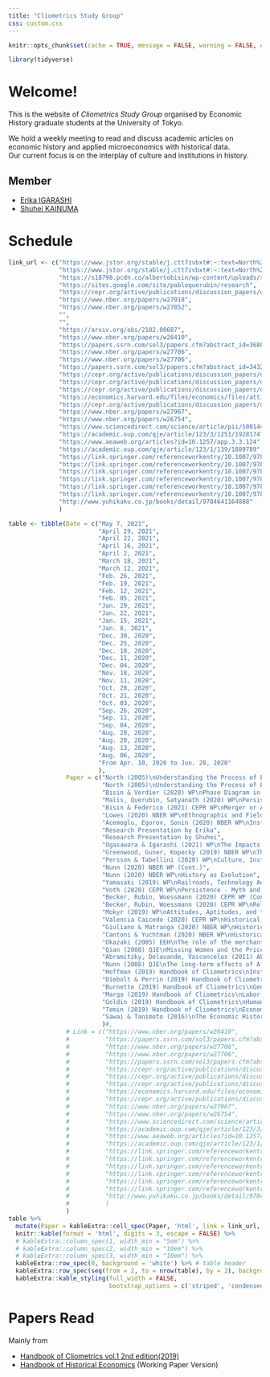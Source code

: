 ```yaml
---
title: "Cliometrics Study Group"
css: custom.css
---
```


```r
knitr::opts_chunk$set(cache = TRUE, message = FALSE, warning = FALSE, echo = FALSE)

library(tidyverse)
```



# Welcome!

This is the website of _Cliometrics Study Group_ organised by Economic History graduate students at the University of Tokyo.

We hold a weekly meeting to read and discuss academic articles on economic history and applied microeconomics with historical data.  
Our current focus is on the interplay of culture and institutions in history.

<!-- Please note that the website is still under construction. -->


<!-- https://github.com/juba/rmdformats -->
  <!-- rmdformats::material: -->

<!-- # About the Study Group -->
<!-- # About Us -->

<!-- *We love Economic History!!* -->

## Member

- [Erika IGARASHI](https://sites.google.com/view/erika-igarashis-website/%E3%83%9B%E3%83%BC%E3%83%A0)
- [Shuhei KAINUMA](https://kainume.github.io)


# Schedule

```r
link_url <- c("https://www.jstor.org/stable/j.ctt7zvbxt#:~:text=North%20argues%20that%20economic%20change,to%20political%20and%20economic%20feedback.",
              "https://www.jstor.org/stable/j.ctt7zvbxt#:~:text=North%20argues%20that%20economic%20change,to%20political%20and%20economic%20feedback.",
              "https://s18798.pcdn.co/albertobisin/wp-content/uploads/sites/16384/2021/01/CI-HHEfin.pdf",
              "https://sites.google.com/site/pabloquerubin/research",
              "https://cepr.org/active/publications/discussion_papers/dp.php?dpno=15795",
              "https://www.nber.org/papers/w27918",
              "https://www.nber.org/papers/w27852",
              "",
              "",
              "https://arxiv.org/abs/2102.00687",
              "https://www.nber.org/papers/w26410",
              "https://papers.ssrn.com/sol3/papers.cfm?abstract_id=3680457",
              "https://www.nber.org/papers/w27706", 
              "https://www.nber.org/papers/w27706", 
              "https://papers.ssrn.com/sol3/papers.cfm?abstract_id=3432796.",
              "https://cepr.org/active/publications/discussion_papers/dp.php?dpno=15417",
              "https://cepr.org/active/publications/discussion_papers/dp.php?dpno=14894", 
              "https://cepr.org/active/publications/discussion_papers/dp.php?dpno=14894", 
              "https://economics.harvard.edu/files/economics/files/attitudesaptitudes.pdf", 
              "https://cepr.org/active/publications/discussion_papers/dp.php?dpno=15208", 
              "https://www.nber.org/papers/w27967", 
              "https://www.nber.org/papers/w26754",
              "https://www.sciencedirect.com/science/article/pii/S0014498304000592", 
              "https://academic.oup.com/qje/article/123/3/1251/1928174?related-urls=yes&legid=qje;123/3/1251",
              "https://www.aeaweb.org/articles?id=10.1257/app.3.3.124",
              "https://academic.oup.com/qje/article/123/1/139/1889789",
              "https://link.springer.com/referenceworkentry/10.1007/978-3-030-00181-0_42",
              "https://link.springer.com/referenceworkentry/10.1007/978-3-030-00181-0_3",
              "https://link.springer.com/referenceworkentry/10.1007/978-3-030-00181-0_33",
              "https://link.springer.com/referenceworkentry/10.1007/978-3-030-00181-0_27",
              "https://link.springer.com/referenceworkentry/10.1007/978-3-030-00181-0_23",
              "https://link.springer.com/referenceworkentry/10.1007/978-3-030-00181-0_28",
              "http://www.yuhikaku.co.jp/books/detail/9784641164888"
              )
```

```r
table <- tibble(Date = c("May 7, 2021",
                         "April 29, 2021",
                         "April 22, 2021",
                         "April 16, 2021",
                         "April 2, 2021",
                         "March 18, 2021",
                         "March 12, 2021",
                         "Feb. 26, 2021",
                         "Feb. 19, 2021",
                         "Feb. 12, 2021",
                         "Feb. 05, 2021",
                         "Jan. 29, 2021",
                         "Jan. 22, 2021",
                         "Jan. 15, 2021",
                         "Jan. 8, 2021",
                         "Dec. 30, 2020",
                         "Dec. 25, 2020",
                         "Dec. 18, 2020",
                         "Dec. 11, 2020",
                         "Dec. 04, 2020",
                         "Nov. 18, 2020",
                         "Nov. 11, 2020",
                         "Oct. 28, 2020",
                         "Oct. 21, 2020",
                         "Oct. 03, 2020",
                         "Sep. 26, 2020",
                         "Sep. 11, 2020",
                         "Sep. 04, 2020",
                         "Aug. 28, 2020",
                         "Aug. 20, 2020",
                         "Aug. 13, 2020",
                         "Aug. 06, 2020",
                         "From Apr. 10, 2020 to Jun. 28, 2020"
                         ),
                Paper = c("North (2005)\nUnderstanding the Process of Economic Change: Chap.3-4",
                          "North (2005)\nUnderstanding the Process of Economic Change: Chap.1-2",
                          "Bisin & Verdier (2020) WP\nPhase Diagram in Historical Economics: Culture and Institution",
                          "Malis, Querubin, Satyanath (2020) WP\nPersistent Failure? International Interventions Since World War II",
                          "Bisin & Federico (2021) CEPR WP\nMerger or Acquisition ? Introduction to the Handbook of Historical Economics",
                          "Lowes (2020) NBER WP\nEthnographic and Field Data in Historical Economics",
                          "Acemoglu, Egorov, Sonin (2020) NBER WP\nInstitutional Change and Institutional Persistence",
                          "Research Presentation by Erika",
                          "Research Presentation by Shuhei",
                          "Ogasawara & Igarashi (2021) WP\nThe Impacts of the Gender Imbalance on Marriage and Birth: Evidence from World War II in Japan",
                          "Greenwood, Guner, Kopecky (2019) NBER WP\nThe Wife’s Protector: A Quantitative Theory Linking Contraceptive Technology with the Decline in Marriage",
                          "Persson & Tabellini (2020) WP\nCulture, Institutions and Policy",
                          "Nunn (2020) NBER WP (Cont.)",
                          "Nunn (2020) NBER WP\nHistory as Evolution",
                          "Yamasaki (2019) WP\nRailroads, Technology Adoption, and Modern Economic Development: Evidence from Japan",
                          "Voth (2020) CEPR WP\nPersistence - Myth and Mystery",
                          "Becker, Rubin, Woessmann (2020) CEPR WP (Cont.)",
                          "Becker, Rubin, Woessmann (2020) CEPR WP\nReligion in Economic History : A Survey",
                          "Mokyr (2019) WP\nAttitudes, Aptitudes, and the Roots of the Great Enrichment",
                          "Valencia Caicedo (2020) CEPR WP\nHistorical Econometrics: Instrumental Variables and Regression Discontinuity Designs",
                          "Giuliano & Matranga (2020) NBER WP\nHistorical Data: Where to Find Them, How to Use Them",
                          "Cantoni & Yuchtman (2020) NBER WP\nHistorical Natural Experiments: Bridging Economics and Economic History",
                          "Okazaki (2005) EEH\nThe role of the merchant coalition in pre-modern Japanese economic development: An historical institutional analysis",
                          "Qian (2008) QJE\nMissing Women and the Price of Tea in China: The Effect of Sex-Specific Earnings on Sex Imbalance",
                          "Abramitzky, Delavande, Vasconcelos (2011) AEJ: Applied\nMarrying up: The role of sex ratio in assortative matching",
                          "Nunn (2008) QJE\nThe long-term effects of Africa's slave trades",
                          "Hoffman (2019) Handbook of Cliometrics\nInstitutions",
                          "Diebolt & Perrin (2019) Handbook of Cliometrics\nCliometrics of Growth",
                          "Burnette (2019) Handbook of Cliometrics\nGender in Economic History",
                          "Margo (2019) Handbook of Cliometrics\nLabor Markets",
                          "Goldin (2019) Handbook of Cliometrics\nHuman Capital",
                          "Temin (2019) Handbook of Cliometrics\nEconomic History and Economic Development: New Economic History in Retrospect and Prospect",
                          "Sawai & Tanimoto (2016)\nThe Economic History of Japan: From the Early Modern Era to the Present"
                          )#,
                # Link = c("https://www.nber.org/papers/w26410",
                #          "https://papers.ssrn.com/sol3/papers.cfm?abstract_id=3680457",
                #          "https://www.nber.org/papers/w27706",
                #          "https://www.nber.org/papers/w27706",
                #          "https://papers.ssrn.com/sol3/papers.cfm?abstract_id=3432796.",
                #          "https://cepr.org/active/publications/discussion_papers/dp.php?dpno=15417",
                #          "https://cepr.org/active/publications/discussion_papers/dp.php?dpno=14894",
                #          "https://cepr.org/active/publications/discussion_papers/dp.php?dpno=14894",
                #          "https://economics.harvard.edu/files/economics/files/attitudesaptitudes.pdf",
                #          "https://cepr.org/active/publications/discussion_papers/dp.php?dpno=15208",
                #          "https://www.nber.org/papers/w27967",
                #          "https://www.nber.org/papers/w26754",
                #          "https://www.sciencedirect.com/science/article/pii/S0014498304000592",
                #          "https://academic.oup.com/qje/article/123/3/1251/1928174?related-urls=yes&legid=qje;123/3/1251",
                #          "https://www.aeaweb.org/articles?id=10.1257/app.3.3.124",
                #          "https://academic.oup.com/qje/article/123/1/139/1889789",
                #          "https://link.springer.com/referenceworkentry/10.1007/978-3-030-00181-0_42",
                #          "https://link.springer.com/referenceworkentry/10.1007/978-3-030-00181-0_3",
                #          "https://link.springer.com/referenceworkentry/10.1007/978-3-030-00181-0_33",
                #          "https://link.springer.com/referenceworkentry/10.1007/978-3-030-00181-0_27",
                #          "https://link.springer.com/referenceworkentry/10.1007/978-3-030-00181-0_23",
                #          "https://link.springer.com/referenceworkentry/10.1007/978-3-030-00181-0_28",
                #          "http://www.yuhikaku.co.jp/books/detail/9784641164888"
                #          )
                ) 
table %>% 
  mutate(Paper = kableExtra::cell_spec(Paper, 'html', link = link_url, color = 'green')) %>% 
  knitr::kable(format = 'html', digits = 3, escape = FALSE) %>% 
  # kableExtra::column_spec(1, width_min = "5em") %>% 
  # kableExtra::column_spec(2, width_min = "10em") %>% 
  # kableExtra::column_spec(3, width_min = "10em") %>% 
  kableExtra::row_spec(0, background = 'white') %>% # table header
  kableExtra::row_spec(seq(from = 2, to = nrow(table), by = 2), background = 'snow') %>% 
  kableExtra::kable_styling(full_width = FALSE, 
                            bootstrap_options = c('striped', 'condensed', 'hover'))#c("hover", "condensed"))

```

<!-- # Papers Read in Our Meeting -->
# Papers Read

Mainly from

- [Handbook of Cliometrics vol.1 2nd edition(2019)](https://www.springer.com/gp/book/9783030001803)
- [Handbook of Historical Economics](https://www.elsevier.com/books/the-handbook-of-historical-economics/bisin/978-0-12-815874-6) (Working Paper Version)


<!-- # Useful Links -->

<!-- Coming soon! -->

<!-- ## Data Source -->

<!-- ## Webinar -->

<!-- ## Teaching Materials -->
